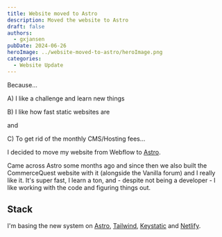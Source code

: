 ```yaml
---
title: Website moved to Astro
description: Moved the website to Astro
draft: false
authors:
  - gxjansen
pubDate: 2024-06-26
heroImage: ../website-moved-to-astro/heroImage.png
categories:
  - Website Update
---
```

Because...

A) I like a challenge and learn new things

B) I like how fast static websites are

and

C) To get rid of the monthly CMS/Hosting fees...

I decided to move my website from Webflow to [Astro](https://astro.build/).

Came across Astro some months ago and since then we also built the CommerceQuest website with it (alongside the Vanilla forum) and I really like it. It's super fast, I learn a ton, and - despite not being a developer - I like working with the code and figuring things out.

## Stack

I'm basing the new system on [Astro](https://astro.build/), [Tailwind](https://tailwindcss.com/), [Keystatic](https://keystatic.com/) and [Netlify](https://www.netlify.com/).
